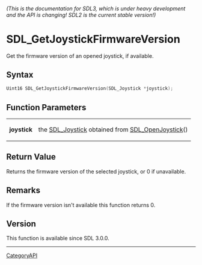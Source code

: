 ====== (This is the documentation for SDL3, which is under heavy development and the API is changing! SDL2 is the current stable version!) ======
= SDL_GetJoystickFirmwareVersion =

Get the firmware version of an opened joystick, if available.

== Syntax ==

<syntaxhighlight lang='c'>
Uint16 SDL_GetJoystickFirmwareVersion(SDL_Joystick *joystick);
</syntaxhighlight>

== Function Parameters ==

{|
|'''joystick'''
|the [[SDL_Joystick]] obtained from [[SDL_OpenJoystick]]()
|}

== Return Value ==

Returns the firmware version of the selected joystick, or 0 if unavailable.

== Remarks ==

If the firmware version isn't available this function returns 0.

== Version ==

This function is available since SDL 3.0.0.

----
[[CategoryAPI]]


